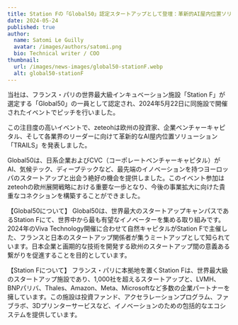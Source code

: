 ```yaml
---
title: Station Fの「Global50」認定スタートアップとして登壇：革新的AI屋内位置ソリューションが国際的に認知
date: 2024-05-24
published: true
author:
  name: Satomi Le Guilly
  avatar: /images/authors/satomi.png
  bio: Technical writer / COO
thumbnail:
  url: /images/news-images/global50-stationF.webp
  alt: global50-stationF
---
```


当社は、フランス・パリの世界最大級インキュベーション施設「Station F」が選定する「Global50」の一員として認定され、2024年5月22日に同施設で開催されたイベントでピッチを行いました。

この注目度の高いイベントで、zeteohは欧州の投資家、企業ベンチャーキャピタル、そして各業界のリーダーに向けて革新的なAI屋内位置ソリューション「TRAILS」を発表しました。

Global50は、日系企業およびCVC（コーポレートベンチャーキャピタル）がAI、気候テック、ディープテックなど、最先端のイノベーションを持つヨーロッパのスタートアップと出会う絶好の機会を提供しました。このイベント参加はzeteohの欧州展開戦略における重要な一歩となり、今後の事業拡大に向けた貴重なコネクションを構築することができました。

【Global50について】
Global50は、世界最大のスタートアップキャンパスであるStation Fにて、世界中から最も有望なイノベーターを集める取り組みです。2024年のViva Technology開催に合わせて自然キャピタルがStation Fで主催した、フランスと日本のスタートアップ関係者が集うミートアップとして知られています。日本企業と画期的な技術を開発する欧州のスタートアップ間の意義ある繋がりを促進することを目的としています。

【Station Fについて】
フランス・パリに本拠地を置くStation Fは、世界最大級のスタートアップ施設であり、1,000社を超えるスタートアップと、LVMH、BNPパリバ、Thales、Amazon、Meta、Microsoftなど多数の企業パートナーを擁しています。この施設は投資ファンド、アクセラレーションプログラム、ファブラボ、3Dプリンターサービスなど、イノベーションのための包括的なエコシステムを提供しています。
